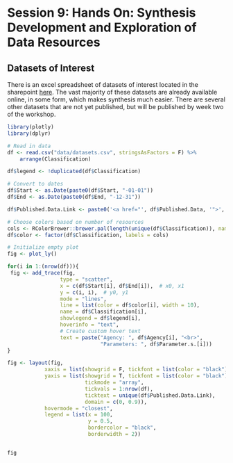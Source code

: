 # Session 9: Hands On: Synthesis Development and Exploration of Data Resources

## Datasets of Interest

There is an excel spreadsheet of datasets of interest located in the sharepoint [here](https://deltacouncil.sharepoint.com/:x:/r/sites/Extranet-Science/Shared%20Documents/NCEAS-DSP%20working%20group/Questions%20and%20datasets.xlsx?d=w18c2ec2f348741e1b2cae309dc15c874&csf=1&web=1&e=mhVBhB). The vast majority of these datasets are already available online, in some form, which makes synthesis much easier. There are several other datasets that are not yet published, but will be published by week two of the workshop. 

```r
library(plotly)
library(dplyr)

# Read in data
df <- read.csv("data/datasets.csv", stringsAsFactors = F) %>% 
    arrange(Classification)

df$legend <- !duplicated(df$Classification)

# Convert to dates
df$Start <- as.Date(paste0(df$Start, "-01-01"))
df$End <- as.Date(paste0(df$End, "-12-31"))

df$Published.Data.Link <- paste0('<a href="', df$Published.Data, '">', df$Name, '</a>')

# Choose colors based on number of resources
cols <- RColorBrewer::brewer.pal(length(unique(df$Classification)), name = "Set3")
df$color <- factor(df$Classification, labels = cols)

# Initialize empty plot
fig <- plot_ly()

for(i in 1:(nrow(df))){
 fig <- add_trace(fig,
                 type = "scatter",
                 x = c(df$Start[i], df$End[i]),  # x0, x1
                 y = c(i, i),  # y0, y1
                 mode = "lines",
                 line = list(color = df$color[i], width = 10),
                 name = df$Classification[i],
                 showlegend = df$legend[i],
                 hoverinfo = "text",
                 # Create custom hover text
                 text = paste("Agency: ", df$Agency[i], "<br>",
                              "Parameters: ", df$Parameter.s.[i]))
}

fig <- layout(fig,
            xaxis = list(showgrid = F, tickfont = list(color = "black")),
            yaxis = list(showgrid = T, tickfont = list(color = "black"),
                         tickmode = "array",
                         tickvals = 1:nrow(df),
                         ticktext = unique(df$Published.Data.Link),
                         domain = c(0, 0.9)),
            hovermode = "closest",
            legend = list(x = 100,
                          y = 0.5,
                          bordercolor = "black",
                          borderwidth = 2))


fig
```

